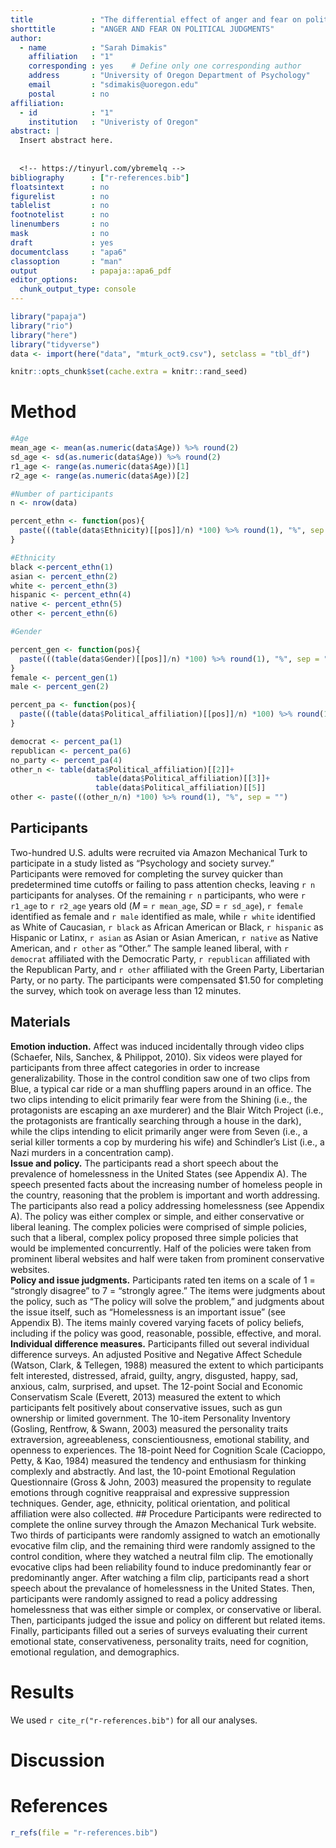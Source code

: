 ```yaml
---
title             : "The differential effect of anger and fear on political judgments"
shorttitle        : "ANGER AND FEAR ON POLITICAL JUDGMENTS"
author: 
  - name          : "Sarah Dimakis"
    affiliation   : "1"
    corresponding : yes    # Define only one corresponding author
    address       : "University of Oregon Department of Psychology"
    email         : "sdimakis@uoregon.edu"
    postal        : no
affiliation:
  - id            : "1"
    institution   : "Univeristy of Oregon"
abstract: |
  Insert abstract here.
  
  
  <!-- https://tinyurl.com/ybremelq -->
bibliography      : ["r-references.bib"]
floatsintext      : no
figurelist        : no
tablelist         : no
footnotelist      : no
linenumbers       : no
mask              : no
draft             : yes
documentclass     : "apa6"
classoption       : "man"
output            : papaja::apa6_pdf
editor_options: 
  chunk_output_type: console
---
```


```r
library("papaja")
library("rio")
library("here")
library("tidyverse")
data <- import(here("data", "mturk_oct9.csv"), setclass = "tbl_df")

```

```r
knitr::opts_chunk$set(cache.extra = knitr::rand_seed)
```



# Method

```r
#Age
mean_age <- mean(as.numeric(data$Age)) %>% round(2)
sd_age <- sd(as.numeric(data$Age)) %>% round(2)
r1_age <- range(as.numeric(data$Age))[1]
r2_age <- range(as.numeric(data$Age))[2]

#Number of participants
n <- nrow(data)

percent_ethn <- function(pos){
  paste(((table(data$Ethnicity)[[pos]]/n) *100) %>% round(1), "%", sep = "")
}

#Ethnicity
black <-percent_ethn(1)
asian <- percent_ethn(2)
white <- percent_ethn(3)
hispanic <- percent_ethn(4)
native <- percent_ethn(5)
other <- percent_ethn(6)

#Gender

percent_gen <- function(pos){
  paste(((table(data$Gender)[[pos]]/n) *100) %>% round(1), "%", sep = "")
}
female <- percent_gen(1)
male <- percent_gen(2)

percent_pa <- function(pos){
  paste(((table(data$Political_affiliation)[[pos]]/n) *100) %>% round(1), "%", sep = "")
}

democrat <- percent_pa(1)
republican <- percent_pa(6)
no_party <- percent_pa(4)
other_n <- table(data$Political_affiliation)[[2]]+
                   table(data$Political_affiliation)[[3]]+
                   table(data$Political_affiliation)[[5]]
other <- paste(((other_n/n) *100) %>% round(1), "%", sep = "")
```
## Participants
Two-hundred U.S. adults were recruited via Amazon Mechanical Turk to participate in a study listed as “Psychology and society survey.” Participants were removed for completing the survey quicker than predetermined time cutoffs or failing to pass attention checks, leaving `r n` participants for analyses. Of the remaining `r n` participants, who were `r r1_age` to `r r2_age` years old (*M* = `r mean_age`, *SD* = `r sd_age`), `r female` identified as female and `r male` identified as male, while `r white` identified as White of Caucasian, `r black` as African American or Black, `r hispanic` as Hispanic or Latinx, `r asian` as Asian or Asian American, `r native` as Native American, and `r other` as “Other.” The sample leaned liberal, with `r democrat` affiliated with the Democratic Party, `r republican` affiliated with the Republican Party, and `r other` affiliated with the Green Party, Libertarian Party, or no party. The participants were compensated $1.50 for completing the survey, which took on average less than 12 minutes.  

## Materials  
**Emotion induction.** Affect was induced incidentally through video clips (Schaefer, Nils, Sanchex, & Philippot, 2010). Six videos were played for participants from three affect categories  in order to increase generalizability. Those in the control condition saw one of two clips from Blue, a typical car ride or a man shuffling papers around in an office. The two clips intending to elicit primarily fear were from the Shining (i.e., the protagonists are escaping an axe murderer) and the Blair Witch Project (i.e., the protagonists are frantically searching through a house in the dark), while the clips intending to elicit primarily anger were from Seven (i.e., a serial killer torments a cop by murdering his wife) and Schindler’s List (i.e., a Nazi murders in a concentration camp).  
**Issue and policy.** The participants read a short speech about the prevalence of homelessness in the United States (see Appendix A). The speech presented facts about the increasing number of homeless people in the country, reasoning that the problem is important and worth addressing. The participants also read a policy addressing homelessness (see Appendix A). The policy was either complex or simple, and either conservative or liberal leaning. The complex policies were comprised of simple policies, such that a liberal, complex policy proposed three simple policies that would be implemented concurrently. Half of the policies were taken from prominent liberal websites and half were taken from prominent conservative websites.  
**Policy and issue judgments.** Participants rated ten items on a scale of 1 = “strongly disagree” to 7 = “strongly agree.” The items were judgments about the policy, such as “The policy will solve the problem,” and judgments about the issue itself, such as “Homelessness is an important issue” (see Appendix B). The items mainly covered varying facets of policy beliefs, including if the policy was good, reasonable, possible, effective, and moral.  
**Individual difference measures.** Participants filled out several individual difference surveys. An adjusted Positive and Negative Affect Schedule (Watson, Clark, & Tellegen, 1988) measured the extent to which participants felt interested, distressed, afraid, guilty, angry, disgusted, happy, sad, anxious, calm, surprised, and upset. The 12-point Social and Economic Conservatism Scale (Everett, 2013) measured the extent to which participants felt positively about conservative issues, such as gun ownership or limited government. The 10-item Personality Inventory (Gosling, Rentfrow, & Swann, 2003) measured the personality traits extraversion, agreeableness, conscientiousness, emotional stability, and openness to experiences. The 18-point Need for Cognition Scale (Cacioppo, Petty, & Kao, 1984) measured the tendency and enthusiasm for thinking complexly and abstractly. And last, the 10-point Emotional Regulation Questionnaire (Gross & John, 2003) measured the propensity to regulate emotions through cognitive reappraisal and expressive suppression techniques. Gender, age, ethnicity, political orientation, and political affiliation were also collected.
## Procedure
Participants were redirected to complete the online survey through the Amazon Mechanical Turk website. Two thirds of participants were randomly assigned to watch an emotionally evocative film clip, and the remaining third were randomly assigned to the control condition, where they watched a neutral film clip. The emotionally evocative clips had been reliability found to induce predominantly fear or predominantly anger. After watching a film clip, participants read a short speech about the prevalance of homelessness in the United States. Then, participants were randomly assigned to read a policy addressing homelessness that was either simple or complex, or conservative or liberal. Then, participants judged the issue and policy on different but related items. Finally, participants filled out a series of surveys evaluating their current emotional state, conservativeness, personality traits, need for cognition, emotional regulation, and demographics.  

# Results
We used `r cite_r("r-references.bib")` for all our analyses.


# Discussion


\newpage

# References
```r
r_refs(file = "r-references.bib")
```

\begingroup
\setlength{\parindent}{-0.5in}
\setlength{\leftskip}{0.5in}

<div id = "refs"></div>
\endgroup
